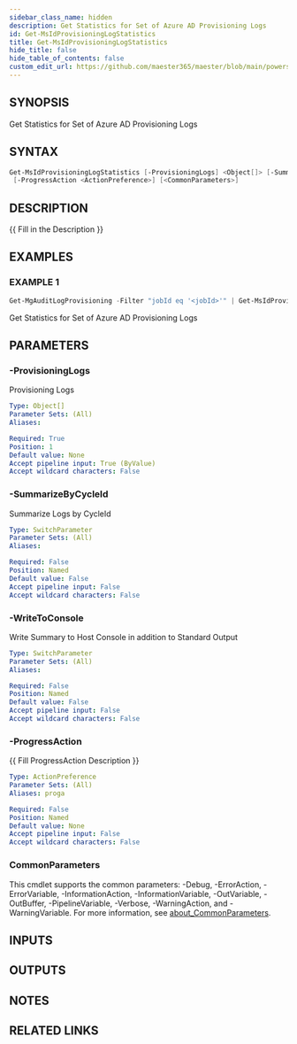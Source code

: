 ```yaml
---
sidebar_class_name: hidden
description: Get Statistics for Set of Azure AD Provisioning Logs
id: Get-MsIdProvisioningLogStatistics
title: Get-MsIdProvisioningLogStatistics
hide_title: false
hide_table_of_contents: false
custom_edit_url: https://github.com/maester365/maester/blob/main/powershell/public/Get-MsIdProvisioningLogStatistics.ps1
---
```


## SYNOPSIS

Get Statistics for Set of Azure AD Provisioning Logs

## SYNTAX

```powershell
Get-MsIdProvisioningLogStatistics [-ProvisioningLogs] <Object[]> [-SummarizeByCycleId] [-WriteToConsole]
 [-ProgressAction <ActionPreference>] [<CommonParameters>]
```

## DESCRIPTION

\{\{ Fill in the Description \}\}

## EXAMPLES

### EXAMPLE 1

```powershell
Get-MgAuditLogProvisioning -Filter "jobId eq '<jobId>'" | Get-MsIdProvisioningLogStatistics -SummarizeByCycleId -WriteToConsole
```

Get Statistics for Set of Azure AD Provisioning Logs

## PARAMETERS

### -ProvisioningLogs

Provisioning Logs

```yaml
Type: Object[]
Parameter Sets: (All)
Aliases:

Required: True
Position: 1
Default value: None
Accept pipeline input: True (ByValue)
Accept wildcard characters: False
```

### -SummarizeByCycleId

Summarize Logs by CycleId

```yaml
Type: SwitchParameter
Parameter Sets: (All)
Aliases:

Required: False
Position: Named
Default value: False
Accept pipeline input: False
Accept wildcard characters: False
```

### -WriteToConsole

Write Summary to Host Console in addition to Standard Output

```yaml
Type: SwitchParameter
Parameter Sets: (All)
Aliases:

Required: False
Position: Named
Default value: False
Accept pipeline input: False
Accept wildcard characters: False
```

### -ProgressAction

\{\{ Fill ProgressAction Description \}\}

```yaml
Type: ActionPreference
Parameter Sets: (All)
Aliases: proga

Required: False
Position: Named
Default value: None
Accept pipeline input: False
Accept wildcard characters: False
```

### CommonParameters

This cmdlet supports the common parameters: -Debug, -ErrorAction, -ErrorVariable, -InformationAction, -InformationVariable, -OutVariable, -OutBuffer, -PipelineVariable, -Verbose, -WarningAction, and -WarningVariable. For more information, see [about_CommonParameters](http://go.microsoft.com/fwlink/?LinkID=113216).

## INPUTS

## OUTPUTS

## NOTES

## RELATED LINKS

